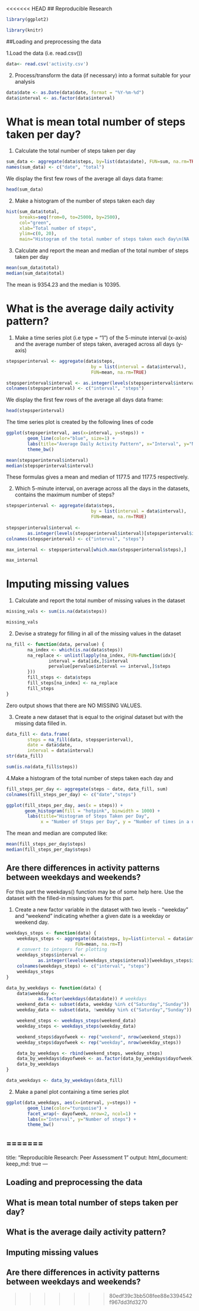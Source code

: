<<<<<<< HEAD
## Reproducible Research

```r
library(ggplot2)

library(knitr)
```


##Loading and preprocessing the data

1.Load the data (i.e. read.csv())


```r
data<- read.csv('activity.csv')
```


2. Process/transform the data (if necessary) into a format suitable for your analysis

```r
data$date <- as.Date(data$date, format = "%Y-%m-%d")
data$interval <- as.factor(data$interval)

```


# What is mean total number of steps taken per day?

1. Calculate the total number of steps taken per day

```r
sum_data <- aggregate(data$steps, by=list(data$date), FUN=sum, na.rm=TRUE)
names(sum_data) <- c("date", "total")


```
We display the first few rows of the average all days data frame:

```r

head(sum_data)
```

2. Make a histogram of the number of steps taken each day

```r
hist(sum_data$total, 
     breaks=seq(from=0, to=25000, by=2500),
     col="green", 
     xlab="Total number of steps", 
     ylim=c(0, 20), 
     main="Histogram of the total number of steps taken each day\n(NA    removed)")

```


3. Calculate and report the mean and median of the total number of steps taken per day

```r
mean(sum_data$total)
median(sum_data$total)
```

The mean is 9354.23 and the median is 10395.

# What is the average daily activity pattern?

1. Make a time series plot (i.e type = "1") of the 5-minute interval (x-axis) and the average number of steps taken, averaged across all days (y-axis)

```r
stepsperinterval <- aggregate(data$steps, 
                                by = list(interval = data$interval),
                                FUN=mean, na.rm=TRUE)

stepsperinterval$interval <- as.integer(levels(stepsperinterval$interval)[stepsperinterval$interval])
colnames(stepsperinterval) <- c("interval", "steps")


```

We display the first few rows of the average all days  data frame:

```r
head(stepsperinterval)
```

The time series plot is created by the following lines of code

```r
ggplot(stepsperinterval, aes(x=interval, y=steps)) +   
        geom_line(color="blue", size=1) +  
        labs(title="Average Daily Activity Pattern", x="Interval", y="Number of steps") +  
        theme_bw()

```


```r
mean(stepsperinterval$interval)
median(stepsperinterval$interval)
```

These formulas gives a mean and median of 1177.5 and 1177.5 respectively.

2. Which 5-minute interval, on average across all the days in the datasets, contains the maximum number of steps?

```r
stepsperinterval <- aggregate(data$steps, 
                                by = list(interval = data$interval),
                                FUN=mean, na.rm=TRUE)
                
stepsperinterval$interval <- 
        as.integer(levels(stepsperinterval$interval)[stepsperinterval$interval])
colnames(stepsperinterval) <- c("interval", "steps")

max_internal <- stepsperinterval[which.max(stepsperinterval$steps),]

max_internal
```


# Imputing missing values

1. Calculate and report the total number of missing values in the dataset


```r
missing_vals <- sum(is.na(data$steps))

missing_vals

```


2. Devise a strategy for filling in all of the missing values in the dataset

```r
na_fill <- function(data, pervalue) {
        na_index <- which(is.na(data$steps))
        na_replace <- unlist(lapply(na_index, FUN=function(idx){
                interval = data[idx,]$interval
                pervalue[pervalue$interval == interval,]$steps
        }))
        fill_steps <- data$steps
        fill_steps[na_index] <- na_replace
        fill_steps
}

```

Zero output shows that there are NO MISSING VALUES.
 
3. Create a new dataset that is equal to the original dataset but with the missing data filled in.

```r
data_fill <- data.frame(  
        steps = na_fill(data, stepsperinterval),  
        date = data$date,  
        interval = data$interval)
str(data_fill)

sum(is.na(data_fill$steps))

```


4.Make a histogram of the total number of steps taken each day and


```r
fill_steps_per_day <- aggregate(steps ~ date, data_fill, sum)
colnames(fill_steps_per_day) <- c("date","steps")

ggplot(fill_steps_per_day, aes(x = steps)) + 
       geom_histogram(fill = "hotpink", binwidth = 1000) + 
        labs(title="Histogram of Steps Taken per Day", 
             x = "Number of Steps per Day", y = "Number of times in a day(Count)") + theme_bw() 


```

The mean and median are computed like:

```r
mean(fill_steps_per_day$steps)
median(fill_steps_per_day$steps)

```


## Are there differences in activity patterns between weekdays and weekends?

For this part the weekdays() function may be of some help here. Use the dataset with the filled-in missing values for this part.

1. Create a new factor variable in the dataset with two levels - "weekday" and "weekend" indicating whether a given date is a weekday or weekend day.

```r
weekdays_steps <- function(data) {
    weekdays_steps <- aggregate(data$steps, by=list(interval = data$interval),
                          FUN=mean, na.rm=T)
    # convert to integers for plotting
    weekdays_steps$interval <- 
            as.integer(levels(weekdays_steps$interval)[weekdays_steps$interval])
    colnames(weekdays_steps) <- c("interval", "steps")
    weekdays_steps
}

data_by_weekdays <- function(data) {
    data$weekday <- 
            as.factor(weekdays(data$date)) # weekdays
    weekend_data <- subset(data, weekday %in% c("Saturday","Sunday"))
    weekday_data <- subset(data, !weekday %in% c("Saturday","Sunday"))

    weekend_steps <- weekdays_steps(weekend_data)
    weekday_steps <- weekdays_steps(weekday_data)

    weekend_steps$dayofweek <- rep("weekend", nrow(weekend_steps))
    weekday_steps$dayofweek <- rep("weekday", nrow(weekday_steps))

    data_by_weekdays <- rbind(weekend_steps, weekday_steps)
    data_by_weekdays$dayofweek <- as.factor(data_by_weekdays$dayofweek)
    data_by_weekdays
}

data_weekdays <- data_by_weekdays(data_fill)


```



2. Make a panel plot containing a time series plot 

```r
ggplot(data_weekdays, aes(x=interval, y=steps)) + 
        geom_line(color="turquoise") + 
        facet_wrap(~ dayofweek, nrow=2, ncol=1) +
        labs(x="Interval", y="Number of steps") +
        theme_bw()
```




=======
---
title: "Reproducible Research: Peer Assessment 1"
output: 
  html_document:
    keep_md: true
---


## Loading and preprocessing the data



## What is mean total number of steps taken per day?



## What is the average daily activity pattern?



## Imputing missing values



## Are there differences in activity patterns between weekdays and weekends?
>>>>>>> 80edf39c3bb508fee88e3394542f967dd3fd3270
